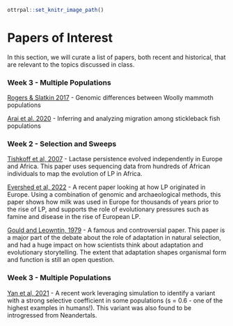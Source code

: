 ```r
ottrpal::set_knitr_image_path()
``` 

# Papers of Interest

In this section, we will curate a list of papers, both recent and historical, that are relevant to the topics discussed in class. 

### Week 3 - Multiple Populations

[Rogers & Slatkin 2017](https://journals.plos.org/plosgenetics/article?id=10.1371/journal.pgen.1006601) - Genomic differences between Woolly mammoth populations 

[Arai et al. 2020](https://www.nature.com/articles/s41598-020-71400-4) - Inferring and analyzing migration among stickleback fish populations 

### Week 2 - Selection and Sweeps 

[Tishkoff et al, 2007](https://drive.google.com/file/d/1VzyxeNxXVvuGkKtKw7HLozcdOM70Ojrr/view?usp=sharing) - Lactase persistence evolved independently in Europe and Africa. This paper uses sequencing data from hundreds of African individuals to map the evolution of LP in Africa. 

[Evershed et al, 2022](https://drive.google.com/file/d/1GSxjUHitzkV_I2-RWrmWfIO8x_bM8LOG/view?usp=sharing) - A recent paper looking at how LP originated in Europe. Using a combination of genomic and archaeological methods, this paper shows how milk was used in Europe for thousands of years prior to the rise of LP, and supports the role of evolutionary pressures such as famine and disease in the rise of European LP. 

[Gould and Leowntin, 1979](https://drive.google.com/file/d/1Pq-DRC0YeMTUTzMeLHVZWPYQO0jYmBqX/view?usp=sharing) - A famous and controversial paper. This paper is a major part of the debate about the role of adaptation in natural selection, and had a huge impact on how scientists think about adaptation and evolutionary storytelling. The extent that adaptation shapes organismal form and function is still an open question. 

### Week 3 - Multiple Populations
[Yan et al, 2021](https://elifesciences.org/articles/67615) - A recent work leveraging simulation to identify a variant with a strong selective coefficient in some populations (s = 0.6 - one of the highest examples in humans!). This variant was also found to be introgressed from Neandertals. 